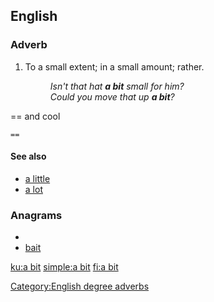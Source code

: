 {{also|bit}}
==English==

===Adverb===
{{en-adv|pos=[[a]] [[bit]]|-}}

# To a small extent; in a small amount; rather.
#: ''Isn't that hat '''a bit''' small for him?''
#: ''Could you move that up '''a bit'''?''

== and cool
 ==
====See also====
* [[a little]]
* [[a lot]]

===Anagrams===
* {{alphagram|abit}}
* [[bait#English|bait]]

[[Category:English degree adverbs]]
[[ku:a bit]]
[[simple:a bit]]
[[fi:a bit]]
